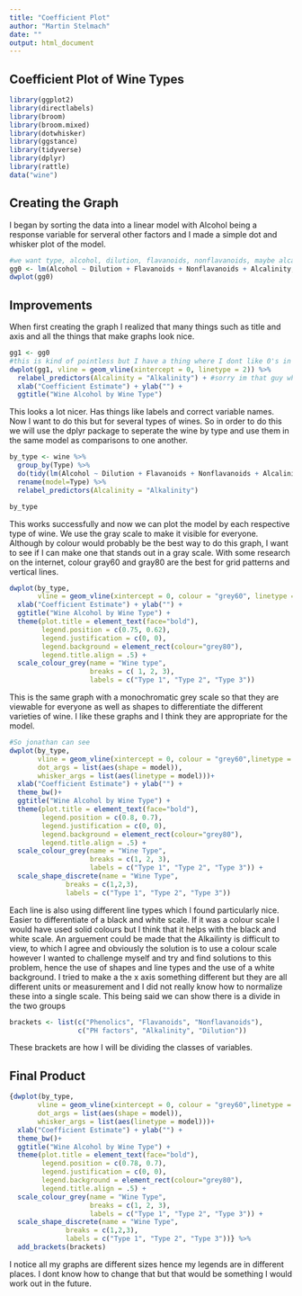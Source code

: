 ```yaml
---
title: "Coefficient Plot"
author: "Martin Stelmach"
date: ""
output: html_document
---
```

## Coefficient Plot of Wine Types

```r
library(ggplot2)
library(directlabels)
library(broom)
library(broom.mixed)
library(dotwhisker)
library(ggstance)
library(tidyverse)
library(dplyr)
library(rattle)
data("wine")
```

## Creating the Graph
I began by sorting the data into a linear model with Alcohol being a response variable for serveral other factors and I made a simple dot and whisker plot of the model. 


```r
#we want type, alcohol, dilution, flavanoids, nonflavanoids, maybe alcalinity as well
gg0 <- lm(Alcohol ~ Dilution + Flavanoids + Nonflavanoids + Alcalinity, data = wine)
dwplot(gg0)
```

## Improvements
When first creating the graph I realized that many things such as title and axis and all the things that make graphs look nice.


```r
gg1 <- gg0 
#this is kind of pointless but I have a thing where I dont like 0's in my variable names. This could have been avoided right from the beginning but oh well.
dwplot(gg1, vline = geom_vline(xintercept = 0, linetype = 2)) %>%
  relabel_predictors(Alcalinity = "Alkalinity") + #sorry im that guy who needs to change spelling
  xlab("Coefficient Estimate") + ylab("") +
  ggtitle("Wine Alcohol by Wine Type")
```

This looks a lot nicer. Has things like labels and correct variable names. Now I want to do this but for several types of wines. So in order to do this we will use the dplyr package to seperate the wine by type and use them in the same model as comparisons to one another. 
```r
by_type <- wine %>% 
  group_by(Type) %>%
  do(tidy(lm(Alcohol ~ Dilution + Flavanoids + Nonflavanoids + Alcalinity, data = .))) %>%
  rename(model=Type) %>%
  relabel_predictors(Alcalinity = "Alkalinity")

by_type
```

This works successfully and now we can plot the model by each respective type of wine. We use the gray scale to make it visible for everyone. Although by colour would probably be the best way to do this graph, I want to see if I can make one that stands out in a gray scale. With some research on the internet, colour gray60 and gray80 are the best for grid patterns and vertical lines.

```r
dwplot(by_type,
       vline = geom_vline(xintercept = 0, colour = "grey60", linetype = 2)) +
  xlab("Coefficient Estimate") + ylab("") +
  ggtitle("Wine Alcohol by Wine Type") +
  theme(plot.title = element_text(face="bold"),
        legend.position = c(0.75, 0.62),
        legend.justification = c(0, 0),
        legend.background = element_rect(colour="grey80"),
        legend.title.align = .5) +
  scale_colour_grey(name = "Wine type",
                    breaks = c( 1, 2, 3),
                    labels = c("Type 1", "Type 2", "Type 3"))
```


This is the same graph with a monochromatic grey scale so that they are viewable for everyone as well as shapes to differentiate the different varieties of wine. I like these graphs and I think they are appropriate for the model. 

```r
#So jonathan can see
dwplot(by_type,
       vline = geom_vline(xintercept = 0, colour = "grey60",linetype = 2),
       dot_args = list(aes(shape = model)),
       whisker_args = list(aes(linetype = model)))+
  xlab("Coefficient Estimate") + ylab("") +
  theme_bw()+
  ggtitle("Wine Alcohol by Wine Type") +
  theme(plot.title = element_text(face="bold"),
        legend.position = c(0.8, 0.7),
        legend.justification = c(0, 0),
        legend.background = element_rect(colour="grey80"),
        legend.title.align = .5) +
  scale_colour_grey(name = "Wine Type", 
                    breaks = c(1, 2, 3),
                    labels = c("Type 1", "Type 2", "Type 3")) +
  scale_shape_discrete(name = "Wine Type",
              breaks = c(1,2,3),
              labels = c("Type 1", "Type 2", "Type 3"))
```

Each line is also using different line types which I found particularly nice. Easier to differentiate of a black and white scale. If it was a colour scale I would have used solid colours but I think that it helps with the black and white scale. An arguement could be made that the Alkailinty is difficult to view, to which I agree and obviously the solution is to use a colour scale however I wanted to challenge myself and try and find solutions to this problem, hence the use of shapes and line types and the use of a white background. 
I tried to make a the x axis something different but they are all different units or measurement and I did not really know how to normalize these into a single scale. This being said we can show there is a divide in the two groups
```r
brackets <- list(c("Phenolics", "Flavanoids", "Nonflavanoids"), 
                 c("PH factors", "Alkalinity", "Dilution"))
```
These brackets are how I will be dividing the classes of variables.

## Final Product
```r
{dwplot(by_type,
       vline = geom_vline(xintercept = 0, colour = "grey60",linetype = 2),
       dot_args = list(aes(shape = model)),
       whisker_args = list(aes(linetype = model)))+
  xlab("Coefficient Estimate") + ylab("") +
  theme_bw()+
  ggtitle("Wine Alcohol by Wine Type") +
  theme(plot.title = element_text(face="bold"),
        legend.position = c(0.78, 0.7),
        legend.justification = c(0, 0),
        legend.background = element_rect(colour="grey80"),
        legend.title.align = .5) +
  scale_colour_grey(name = "Wine Type", 
                    breaks = c(1, 2, 3),
                    labels = c("Type 1", "Type 2", "Type 3")) +
  scale_shape_discrete(name = "Wine Type",
              breaks = c(1,2,3),
              labels = c("Type 1", "Type 2", "Type 3"))} %>%
  add_brackets(brackets)
```

I notice all my graphs are different sizes hence my legends are in different places. I dont know how to change that but that would be something I would work out in the future. 